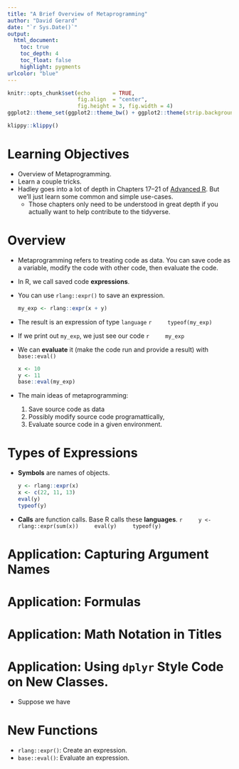 ```yaml
---
title: "A Brief Overview of Metaprogramming"
author: "David Gerard"
date: "`r Sys.Date()`"
output:  
  html_document:
    toc: true
    toc_depth: 4
    toc_float: false
    highlight: pygments
urlcolor: "blue"
---
```


```r
knitr::opts_chunk$set(echo       = TRUE, 
                      fig.align  = "center",
                      fig.height = 3, fig.width = 4)
ggplot2::theme_set(ggplot2::theme_bw() + ggplot2::theme(strip.background = ggplot2::element_rect(fill = "white")))
```

```r
klippy::klippy()
```

# Learning Objectives

- Overview of Metaprogramming.
- Learn a couple tricks.
- Hadley goes into a lot of depth in Chapters 17--21 of [Advanced R](https://adv-r.hadley.nz/). But we'll just learn some common and simple use-cases. 
    - Those chapters only need to be understood in great depth if you actually want to help contribute to the tidyverse.

# Overview

- Metaprogramming refers to treating code as data. You can save code as a variable, modify the code with other code, then evaluate the code.

- In R, we call saved code **expressions**.

- You can use `rlang::expr()` to save an expression.

    ```r
    my_exp <- rlang::expr(x + y)
    ```

- The result is an expression of type `language`
    ```r
    typeof(my_exp)
    ```

- If we print out `my_exp`, we just see our code
    ```r
    my_exp
    ```

- We can **evaluate** it (make the code run and provide a result) with `base::eval()`

    ```r
    x <- 10
    y <- 11
    base::eval(my_exp)
    ```

- The main ideas of metaprogramming:
  1. Save source code as data
  2. Possibly modify source code programattically,
  3. Evaluate source code in a given environment.
  
# Types of Expressions

- **Symbols** are names of objects.

    ```r
    y <- rlang::expr(x)
    x <- c(22, 11, 13)
    eval(y)
    typeof(y)
    ```

- **Calls** are function calls. Base R calls these **languages**.
    ```r
    y <- rlang::expr(sum(x))
    eval(y)
    typeof(y)
    ```
  
# Application: Capturing Argument Names

# Application: Formulas

# Application: Math Notation in Titles

# Application: Using `dplyr` Style Code on New Classes.

- Suppose we have 

# New Functions

- `rlang::expr()`: Create an expression.
- `base::eval()`: Evaluate an expression.

